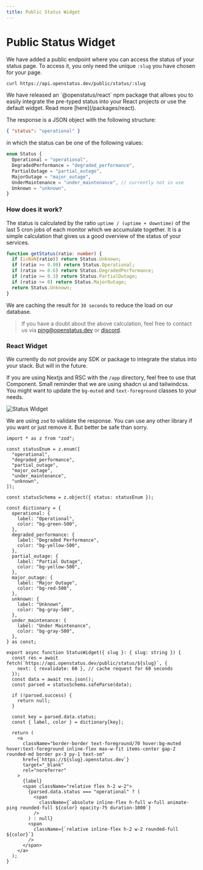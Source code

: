 ```yaml
---
title: Public Status Widget
---
```


# Public Status Widget

We have added a public endpoint where you can access the status of your status
page. To access it, you only need the unique `:slug` you have chosen for your
page.

```bash
curl https://api.openstatus.dev/public/status/:slug
```

<Callout type="info">
  We have released an `@openstatus/react` npm package that allows you to easily
  integrate the pre-typed status into your React projects or use the default
  widget. Read more [here](/packages/react).
</Callout>

The response is a JSON object with the following structure:

```json
{ "status": "operational" }
```

in which the status can be one of the following values:

```ts
enum Status {
  Operational = "operational",
  DegradedPerformance = "degraded_performance",
  PartialOutage = "partial_outage",
  MajorOutage = "major_outage",
  UnderMaintenance = "under_maintenance", // currently not in use
  Unknown = "unknown",
}
```

### How does it work?

The status is calculated by the ratio `uptime / (uptime + downtime)` of the last
5 cron jobs of each monitor which we accumulate together. It is a simple
calculation that gives us a good overview of the status of your services.

```ts
function getStatus(ratio: number) {
  if (isNaN(ratio)) return Status.Unknown;
  if (ratio >= 0.98) return Status.Operational;
  if (ratio >= 0.6) return Status.DegradedPerformance;
  if (ratio >= 0.3) return Status.PartialOutage;
  if (ratio >= 0) return Status.MajorOutage;
  return Status.Unknown;
}
```

We are caching the result for `30 seconds` to reduce the load on our database.

> If you have a doubt about the above calculation, feel free to contact us via
> [ping@openstatus.dev](mailto:ping@openstatus.dev) or
> [discord](https://openstatus.dev/discord).

### React Widget

We currently do not provide any SDK or package to integrate the status into your
stack. But will in the future.

If you are using Nextjs and RSC with the `/app` directory, feel free to use that
Component. Small reminder that we are using shadcn ui and tailwindcss. You might
want to update the `bg-muted` and `text-foreground` classes to your needs.

![Status Widget](/img/status-widget/widget-example.png)

We are using `zod` to validate the response. You can use any other library if
you want or just remove it. But better be safe than sorry.

```tsx
import * as z from "zod";

const statusEnum = z.enum([
  "operational",
  "degraded_performance",
  "partial_outage",
  "major_outage",
  "under_maintenance",
  "unknown",
]);

const statusSchema = z.object({ status: statusEnum });

const dictionary = {
  operational: {
    label: "Operational",
    color: "bg-green-500",
  },
  degraded_performance: {
    label: "Degraded Performance",
    color: "bg-yellow-500",
  },
  partial_outage: {
    label: "Partial Outage",
    color: "bg-yellow-500",
  },
  major_outage: {
    label: "Major Outage",
    color: "bg-red-500",
  },
  unknown: {
    label: "Unknown",
    color: "bg-gray-500",
  },
  under_maintenance: {
    label: "Under Maintenance",
    color: "bg-gray-500",
  },
} as const;

export async function StatusWidget({ slug }: { slug: string }) {
  const res = await fetch(`https://api.openstatus.dev/public/status/${slug}`, {
    next: { revalidate: 60 }, // cache request for 60 seconds
  });
  const data = await res.json();
  const parsed = statusSchema.safeParse(data);

  if (!parsed.success) {
    return null;
  }

  const key = parsed.data.status;
  const { label, color } = dictionary[key];

  return (
    <a
      className="border-border text-foreground/70 hover:bg-muted hover:text-foreground inline-flex max-w-fit items-center gap-2 rounded-md border px-3 py-1 text-sm"
      href={`https://${slug}.openstatus.dev`}
      target="_blank"
      rel="noreferrer"
    >
      {label}
      <span className="relative flex h-2 w-2">
        {parsed.data.status === "operational" ? (
          <span
            className={`absolute inline-flex h-full w-full animate-ping rounded-full ${color} opacity-75 duration-1000`}
          />
        ) : null}
        <span
          className={`relative inline-flex h-2 w-2 rounded-full ${color}`}
        />
      </span>
    </a>
  );
}
```
